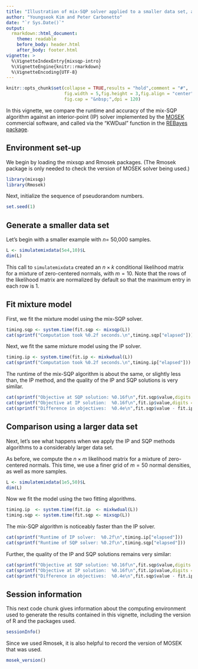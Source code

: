 ```yaml
---
title: "Illustration of mix-SQP solver applied to a smaller data set, and a larger one"
author: "Youngseok Kim and Peter Carbonetto"
date: "`r Sys.Date()`"
output:
  rmarkdown::html_document:
    theme: readable
    before_body: header.html
    after_body: footer.html
vignette: >
  %\VignetteIndexEntry{mixsqp-intro}
  %\VignetteEngine{knitr::rmarkdown}
  %\VignetteEncoding{UTF-8}
---
```


```r
knitr::opts_chunk$set(collapse = TRUE,results = "hold",comment = "#",
                      fig.width = 5,fig.height = 3,fig.align = "center",
                      fig.cap = "&nbsp;",dpi = 120)
```

In this vignette, we compare the runtime and accuracy of the mix-SQP
algorithm against an interior-point (IP) solver implemented by the
[MOSEK][mosek] commercial software, and called via the "KWDual"
function in the [REBayes package][rebayes].

## Environment set-up

We begin by loading the mixsqp and Rmosek packages. (The Rmosek
package is only needed to check the version of MOSEK solver being
used.)

```r
library(mixsqp)
library(Rmosek)
```

Next, initialize the sequence of pseudorandom numbers.

```r
set.seed(1)
```

## Generate a smaller data set

Let's begin with a smaller example with $n=$ 50,000 samples.

```r
L <- simulatemixdata(5e4,10)$L
dim(L)
```

This call to `simulatemixdata` created an $n \times k$ conditional
likelihood matrix for a mixture of zero-centered normals, with $m =
10$. Note that the rows of the likelihood matrix are normalized by
default so that the maximum entry in each row is 1.

[mosek]: https://www.mosek.com
[rebayes]: https://cran.r-project.org/package=REBayes

## Fit mixture model

First, we fit the mixture model using the mix-SQP solver.

```r
timing.sqp <- system.time(fit.sqp <- mixsqp(L))
cat(sprintf("Computation took %0.2f seconds.\n",timing.sqp["elapsed"]))
```

Next, we fit the same mixture model using the IP solver.

```r
timing.ip <- system.time(fit.ip <- mixkwdual(L))
cat(sprintf("Computation took %0.2f seconds.\n",timing.ip["elapsed"]))
```

The runtime of the mix-SQP algorithm is about the same, or slightly
less than, the IP method, and the quality of the IP and SQP solutions
is very similar.

```r
cat(sprintf("Objective at SQP solution: %0.16f\n",fit.sqp$value,digits = 16))
cat(sprintf("Objective at IP solution:  %0.16f\n",fit.ip$value,digits = 16))
cat(sprintf("Difference in objectives:  %0.4e\n",fit.sqp$value - fit.ip$value))
```

## Comparison using a larger data set

Next, let's see what happens when we apply the IP and SQP methods
algorithms to a considerably larger data set.

As before, we compute the $n \times m$ likelihood matrix for a mixture
of zero-centered normals. This time, we use a finer grid of $m = 50$
normal densities, as well as more samples.

```r
L <- simulatemixdata(1e5,50)$L
dim(L)
```

Now we fit the model using the two fitting algorithms.

```r
timing.ip  <- system.time(fit.ip  <- mixkwdual(L))
timing.sqp <- system.time(fit.sqp <- mixsqp(L))
```

The mix-SQP algorithm is noticeably faster than the IP solver.

```r
cat(sprintf("Runtime of IP solver:  %0.2f\n",timing.ip["elapsed"]))
cat(sprintf("Runtime of SQP solver: %0.2f\n",timing.sqp["elapsed"]))
```

Further, the quality of the IP and SQP solutions remains very similar:

```r
cat(sprintf("Objective at SQP solution: %0.16f\n",fit.sqp$value,digits = 16))
cat(sprintf("Objective at IP solution:  %0.16f\n",fit.ip$value,digits = 16))
cat(sprintf("Difference in objectives:  %0.4e\n",fit.sqp$value - fit.ip$value))
```

## Session information

This next code chunk gives information about the computing environment
used to generate the results contained in this vignette, including the
version of R and the packages used.

```r
sessionInfo()
```

Since we used Rmosek, it is also helpful to record the version of
MOSEK that was used.

```r
mosek_version()
```
